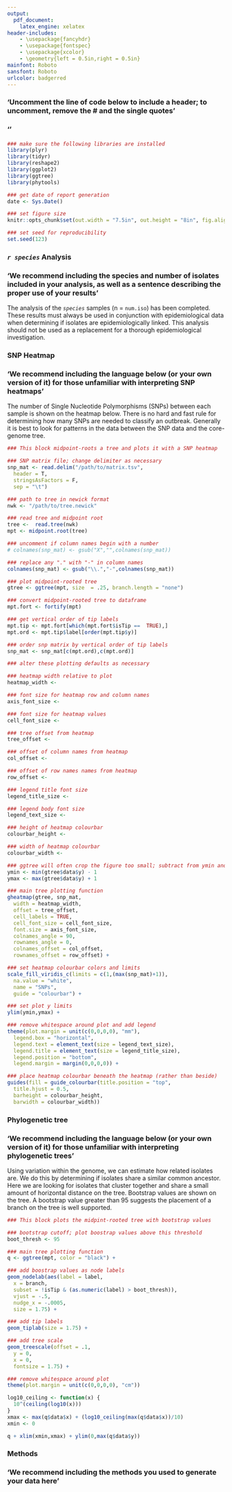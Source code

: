 ```yaml
---
output:
  pdf_document:
    latex_engine: xelatex
header-includes:
    - \usepackage{fancyhdr}
    - \usepackage{fontspec}
    - \usepackage{xcolor}
    - \geometry{left = 0.5in,right = 0.5in}
mainfont: Roboto
sansfont: Roboto
urlcolor: badgerred
---
```

<!-- define color and adjust lengths for header and footer-->
\definecolor{badgerred}{RGB}{197,5,12}
\addtolength{\headheight}{3.0cm}
\addtolength{\topmargin}{-0.5in}
\addtolength{\footskip}{-0.225in}

<!-- % setup header -->
\pagestyle{fancy}
\fancyhf{}

<!-- header content -->
### 'Uncomment the line of code below to include a header; to uncomment, remove the # and the single quotes'
### '\fancyhead[L]{\raisebox{-0.25\height}{\includegraphics[height = 2.5cm]{path_to_your_header_here.png}}}'
\fancyhead[R]{\Huge Genomic Clustering Report\\
\Large `r paste(Sys.Date())`}

<!-- create red header line -->
\renewcommand{\headrulewidth}{1pt}
\renewcommand{\headrule}{\hbox to\headwidth{%
    \color{badgerred}\leaders\hrule height \headrulewidth\hfill}}

<!-- footer content -->
\fancyfoot[C]{For research use only, not for clinical use.}
\fancyfoot[R]{\thepage}

<!-- create red footer line -->
\renewcommand{\footrulewidth}{1pt}
\renewcommand{\footrule}{\hbox to\headwidth{%
    \color{badgerred}\leaders\hrule height \headrulewidth\hfill}}

```r

### make sure the following libraries are installed
library(plyr)
library(tidyr)
library(reshape2)
library(ggplot2)
library(ggtree)
library(phytools)

### get date of report generation
date <- Sys.Date()

### set figure size
knitr::opts_chunk$set(out.width = "7.5in", out.height = "8in", fig.align = "left")

### set seed for reproducibility
set.seed(123)

```

### *`r species`* Analysis

### 'We recommend including the species and number of isolates included in your analysis, as well as a sentence describing the proper use of your results'

The analysis of the *`species`* samples (n = `num.iso`) has been completed. These results must always be used in conjunction with epidemiological data when determining if isolates are epidemiologically linked. This analysis should not be used as a replacement for a thorough epidemiological investigation.

### SNP Heatmap

### 'We recommend including the language below (or your own version of it) for those unfamiliar with interpreting SNP heatmaps'

The number of Single Nucleotide Polymorphisms (SNPs) between each sample is shown on the heatmap below. There is no hard and fast rule for determining how many SNPs are needed to classify an outbreak. Generally it is best to look for patterns in the data between the SNP data and the core-genome tree.

```r

### This block midpoint-roots a tree and plots it with a SNP heatmap

### SNP matrix file; change delimiter as necessary
snp_mat <- read.delim("/path/to/matrix.tsv",
  header = T,
  stringsAsFactors = F,
  sep = "\t")

### path to tree in newick format
nwk <- "/path/to/tree.newick"

### read tree and midpoint root
tree <-  read.tree(nwk)
mpt <- midpoint.root(tree)

### uncomment if column names begin with a number
# colnames(snp_mat) <- gsub("X","",colnames(snp_mat))

### replace any "." with "-" in column names
colnames(snp_mat) <- gsub("\\.","-",colnames(snp_mat))

### plot midpoint-rooted tree
gtree <- ggtree(mpt, size  = .25, branch.length = "none")

### convert midpoint-rooted tree to dataframe
mpt.fort <- fortify(mpt)

### get vertical order of tip labels
mpt.tip <- mpt.fort[which(mpt.fort$isTip ==  TRUE),]
mpt.ord <- mpt.tip$label[order(mpt.tip$y)]

### order snp matrix by vertical order of tip labels
snp_mat <- snp_mat[c(mpt.ord),c(mpt.ord)]

### alter these plotting defaults as necessary

### heatmap width relative to plot
heatmap_width <-

### font size for heatmap row and column names
axis_font_size <-

### font size for heatmap values
cell_font_size <-

### tree offset from heatmap
tree_offset <-

### offset of column names from heatmap
col_offset <-

### offset of row names names from heatmap
row_offset <-

### legend title font size
legend_title_size <-

### legend body font size
legend_text_size <-

### height of heatmap colourbar
colourbar_height <-

### width of heatmap colourbar
colourbar_width <-

### ggtree will often crop the figure too small; subtract from ymin and add to ymax to fix this
ymin <- min(gtree$data$y) - 1
ymax <- max(gtree$data$y) + 1

### main tree plotting function
gheatmap(gtree, snp_mat,
  width = heatmap_width,
  offset = tree_offset,
  cell_labels = TRUE,
  cell_font_size = cell_font_size,
  font.size = axis_font_size,
  colnames_angle = 90,
  rownames_angle = 0,
  colnames_offset = col_offset,
  rownames_offset = row_offset) +

### set heatmap colourbar colors and limits
scale_fill_viridis_c(limits = c(1,(max(snp_mat)+1)),
  na.value = "white",
  name = "SNPs",
  guide = "colourbar") +

### set plot y limits
ylim(ymin,ymax) +

### remove whitespace around plot and add legend
theme(plot.margin = unit(c(0,0,0,0), "mm"),
  legend.box = "horizontal",
  legend.text = element_text(size = legend_text_size),
  legend.title = element_text(size = legend_title_size),
  legend.position = "bottom",
  legend.margin = margin(0,0,0,0)) +

### place heatmap colourbar beneath the heatmap (rather than beside)
guides(fill = guide_colourbar(title.position = "top",
  title.hjust = 0.5,
  barheight = colourbar_height,
  barwidth = colourbar_width))

```
\newpage

### Phylogenetic tree

### 'We recommend including the language below (or your own version of it) for those unfamiliar with interpreting phylogenetic trees'

Using variation within the genome, we can estimate how related isolates are. We do this by determining if isolates share a similar common ancestor. Here we are looking for isolates that cluster together and share a small amount of horizontal distance on the tree. Bootstrap values are shown on the tree. A bootstrap value greater than 95 suggests the placement of a branch on the tree is well supported.

```r

### This block plots the midpint-rooted tree with bootstrap values

### bootstrap cutoff; plot boostrap values above this threshold
boot_thresh <- 95

### main tree plotting function
q <- ggtree(mpt, color = "black") +

### add boostrap values as node labels
geom_nodelab(aes(label = label,
  x = branch,
  subset = !isTip & (as.numeric(label) > boot_thresh)),
  vjust = -.5,
  nudge_x = -.0005,
  size = 1.75) +

### add tip labels
geom_tiplab(size = 1.75) +

### add tree scale
geom_treescale(offset = .1,
  y = 0,
  x = 0,
  fontsize = 1.75) +

### remove whitespace around plot
theme(plot.margin = unit(c(0,0,0,0), "cm"))

log10_ceiling <- function(x) {
  10^(ceiling(log10(x)))
}
xmax <- max(q$data$x) + (log10_ceiling(max(q$data$x))/10)
xmin <- 0

q + xlim(xmin,xmax) + ylim(0,max(q$data$y))

```

### Methods

### 'We recommend including the methods you used to generate your data here'
